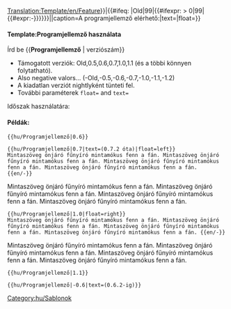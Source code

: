 <noinclude>[[Translation:Template/en/Feature]]</noinclude><includeonly>{{en/VersionBox|{{#ifeq: {{{1|}}}|Old|0|{{#ifexpr: {{{1|}}} < 0|0|{{{1|}}}}}}}|{{#ifeq: {{{1|}}}|Old|99|{{#ifexpr: {{{1|}}} > 0|99|{{#expr:-{{{1|}}}}}}}}}||caption=A programjellemző elérhető:|text={{{text|}}}|float={{{float|}}}}}</includeonly><noinclude>

====Template:Programjellemző használata====
Írd be <nowiki>{{</nowiki>'''Programjellemző'''<nowiki> | verziószám}}</nowiki>
*Támogatott verziók: Old,0.5,0.6,0.7,1.0,1.1 (és a többi könnyen folytatható).
*Also negative valors... (-Old,-0.5,-0.6,-0.7,-1.0,-1.1,-1.2)
*A kiadatlan verziót nightlyként tünteti fel.
*További paraméterek <code>float=</code> and <code>text=</code>
Időszak használatára: {{en/S|Programjellemző időszak}}

====Példák:====
<pre>{{hu/Programjellemző|0.6}}</pre>
{{hu/Programjellemző|0.6}}
<pre>{{hu/Programjellemző|0.7|text=(0.7.2 óta)|float=left}}
Mintaszöveg önjáró fűnyíró mintamókus fenn a fán. Mintaszöveg önjáró fűnyíró mintamókus fenn a fán. Mintaszöveg önjáró fűnyíró mintamókus fenn a fán. Mintaszöveg önjáró fűnyíró mintamókus fenn a fán.  {{en/-}}</pre>
{{hu/Programjellemző|0.7|text=(0.7.2 óta)|float=left}}
Mintaszöveg önjáró fűnyíró mintamókus fenn a fán. Mintaszöveg önjáró fűnyíró mintamókus fenn a fán. Mintaszöveg önjáró fűnyíró mintamókus fenn a fán. Mintaszöveg önjáró fűnyíró mintamókus fenn a fán.{{en/-}}
<pre>{{hu/Programjellemző|1.0|float=right}}
Mintaszöveg önjáró fűnyíró mintamókus fenn a fán. Mintaszöveg önjáró fűnyíró mintamókus fenn a fán. Mintaszöveg önjáró fűnyíró mintamókus fenn a fán. Mintaszöveg önjáró fűnyíró mintamókus fenn a fán. {{en/-}}</pre>
{{hu/Programjellemző|1.0|float=right}}
Mintaszöveg önjáró fűnyíró mintamókus fenn a fán. Mintaszöveg önjáró fűnyíró mintamókus fenn a fán. Mintaszöveg önjáró fűnyíró mintamókus fenn a fán. Mintaszöveg önjáró fűnyíró mintamókus fenn a fán. {{en/-}}
<pre>{{hu/Programjellemző|1.1}}</pre>
{{hu/Programjellemző|1.1}}
<pre>{{hu/Programjellemző|-0.6|text=(0.6.2-ig)}}</pre>
{{hu/Programjellemző|-0.6|text=(0.6.2-ig)}}


[[Category:hu/Sablonok]]
</noinclude>